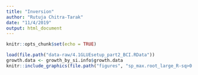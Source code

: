 ```yaml
---
title: "Inversion"
author: "Rutuja Chitra-Tarak"
date: "11/4/2019"
output: html_document
---
```


```r
knitr::opts_chunk$set(echo = TRUE)
```



```r
load(file.path("data-raw/4.1GLUEsetup_part2_BCI.RData")) 
growth.data <- growth_by_si.info$growth.data
knitr::include_graphics(file.path("figures", "sp_max.root_large_R-sq>0.5_med_growth_sp_by_size_#skIqAp.jpeg"))
```
